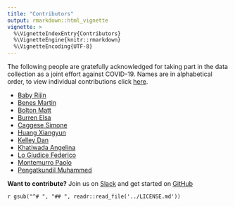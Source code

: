 ```yaml
---
title: "Contributors"
output: rmarkdown::html_vignette
vignette: >
  %\VignetteIndexEntry{Contributors}
  %\VignetteEngine{knitr::rmarkdown}
  %\VignetteEncoding{UTF-8}
---
```


The following people are gratefully acknowledged for taking part in the data collection as a joint effort against COVID-19. Names are in alphabetical order, to view individual contributions click [here](https://github.com/covid19datahub/COVID19/graphs/contributors).

- [Baby Rijin](https://github.com/rijinbaby)
- [Benes Martin](https://github.com/martinbenes1996)
- [Bolton Matt](https://github.com/M3IT)
- [Burren Elsa](https://github.com/elsaburren)
- [Caggese Simone](https://github.com/sim55649)
- [Huang Xiangyun](https://github.com/XiangyunHuang)
- [Kelley Dan](https://github.com/dankelley)
- [Khatiwada Angelina](https://github.com/angelinakhatiwada)
- [Lo Giudice Federico](https://github.com/FedericoLG)
- [Montemurro Paolo](https://github.com/montemurroPaolo)
- [Pengatkundil Muhammed](https://github.com/muhammedseehan-commits)

__Want to contribute?__ Join us on [Slack](https://join.slack.com/t/covid19datahub/shared_invite/zt-e921sryd-Sb97p~skvovQM6NuXFUNCw) and get started on [GitHub](articles/contributors.html)

`r gsub("^# ", "## ", readr::read_file('../LICENSE.md'))`
